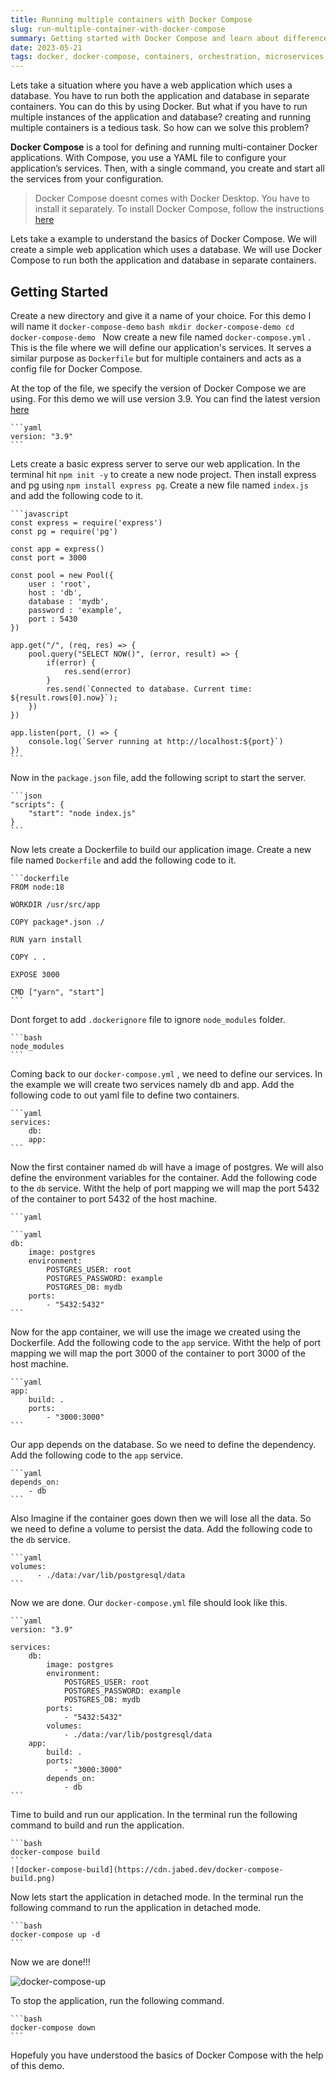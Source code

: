 ```yaml
---
title: Running multiple containers with Docker Compose
slug: run-multiple-container-with-docker-compose
summary: Getting started with Docker Compose and learn about differences between Docker and Docker Compose
date: 2023-05-21
tags: docker, docker-compose, containers, orchestration, microservices, devops
---
```


Lets take a situation where you have a web application which uses a database. You have to run both the application and database in separate containers. You can do this by using Docker. But what if you have to run multiple instances of the application and database? creating and running multiple containers is a tedious task. So how can we solve this problem?

**Docker Compose** is a tool for defining and running multi-container Docker applications. With Compose, you use a YAML file to configure your application’s services. Then, with a single command, you create and start all the services from your configuration.

> Docker Compose doesnt comes with Docker Desktop. You have to install it separately. To install Docker Compose, follow the instructions [here](https://docs.docker.com/compose/install/)

Lets take a example to understand the basics of Docker Compose. We will create a simple web application which uses a database. We will use Docker Compose to run both the application and database in separate containers.

## Getting Started

Create a new directory and give it a name of your choice. For this demo I will name it `docker-compose-demo`
`bash
    mkdir docker-compose-demo
    cd docker-compose-demo
    `
Now create a new file named `docker-compose.yml` . This is the file where we will define our application's services. It serves a similar purpose as `Dockerfile` but for multiple containers and acts as a config file for Docker Compose.

At the top of the file, we specify the version of Docker Compose we are using. For this demo we will use version 3.9. You can find the latest version [here](https://docs.docker.com/compose/compose-file/compose-versioning/)

    ```yaml
    version: "3.9"
    ```

Lets create a basic express server to serve our web application. In the terminal hit `npm init -y` to create a new node project. Then install express and pg using `npm install express pg`. Create a new file named `index.js` and add the following code to it.

    ```javascript
    const express = require('express')
    const pg = require('pg')

    const app = express()
    const port = 3000

    const pool = new Pool({
        user : 'root',
        host : 'db',
        database : 'mydb',
        password : 'example',
        port : 5430
    })

    app.get("/", (req, res) => {
        pool.query("SELECT NOW()", (error, result) => {
            if(error) {
                res.send(error)
            }
            res.send(`Connected to database. Current time: ${result.rows[0].now}`);
        })
    })

    app.listen(port, () => {
        console.log(`Server running at http://localhost:${port}`)
    })
    ```

Now in the `package.json` file, add the following script to start the server.

    ```json
    "scripts": {
        "start": "node index.js"
    }
    ```

Now lets create a Dockerfile to build our application image. Create a new file named `Dockerfile` and add the following code to it.

    ```dockerfile
    FROM node:18

    WORKDIR /usr/src/app

    COPY package*.json ./

    RUN yarn install

    COPY . .

    EXPOSE 3000

    CMD ["yarn", "start"]
    ```

Dont forget to add `.dockerignore` file to ignore `node_modules` folder.

    ```bash
    node_modules
    ```

Coming back to our `docker-compose.yml` , we need to define our services. In the example we will create two services namely db and app. Add the following code to out yaml file to define two containers.

    ```yaml
    services:
        db:
        app:
    ```

Now the first container named `db` will have a image of postgres. We will also define the environment variables for the container. Add the following code to the `db` service. Witht the help of port mapping we will map the port 5432 of the container to port 5432 of the host machine.

    ```yaml

    ```yaml
    db:
        image: postgres
        environment:
            POSTGRES_USER: root
            POSTGRES_PASSWORD: example
            POSTGRES_DB: mydb
        ports:
            - "5432:5432"
    ```

Now for the app container, we will use the image we created using the Dockerfile. Add the following code to the `app` service. Witht the help of port mapping we will map the port 3000 of the container to port 3000 of the host machine.

    ```yaml
    app:
        build: .
        ports:
            - "3000:3000"
    ```

Our app depends on the database. So we need to define the dependency. Add the following code to the `app` service.

    ```yaml
    depends_on:
        - db
    ```

Also Imagine if the container goes down then we will lose all the data. So we need to define a volume to persist the data. Add the following code to the `db` service.

    ```yaml
    volumes:
          - ./data:/var/lib/postgresql/data
    ```

Now we are done. Our `docker-compose.yml` file should look like this.

    ```yaml
    version: "3.9"

    services:
        db:
            image: postgres
            environment:
                POSTGRES_USER: root
                POSTGRES_PASSWORD: example
                POSTGRES_DB: mydb
            ports:
                - "5432:5432"
            volumes:
                - ./data:/var/lib/postgresql/data
        app:
            build: .
            ports:
                - "3000:3000"
            depends_on:
                - db
    ```

Time to build and run our application. In the terminal run the following command to build and run the application.

    ```bash
    docker-compose build
    ```
    ![docker-compose-build](https://cdn.jabed.dev/docker-compose-build.png)

Now lets start the application in detached mode. In the terminal run the following command to run the application in detached mode.

    ```bash
    docker-compose up -d
    ```

Now we are done!!!

![docker-compose-up](https://cdn.jabed.dev/docker-compose-up.png)

To stop the application, run the following command.

    ```bash
    docker-compose down
    ```

Hopefuly you have understood the basics of Docker Compose with the help of this demo.
